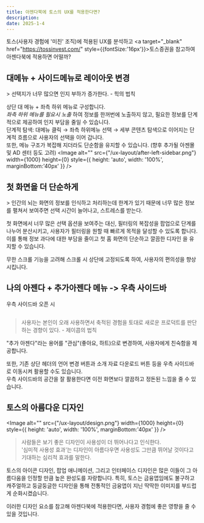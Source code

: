 ```yaml
---
title: 아젠다북에 토스의 UX를 적용한다면?
description: 
date: 2025-1-4
---
```


토스(사용자 경험에 '미친' 조직)에 적용된 UX를 분석하고 <a target="_blank" href="https://tossinvest.com/" style={{fontSize:'16px'}}>토스증권</a>을 참고하여 아젠다북에 적용하면 어떨까?

## 대메뉴 + 사이드메뉴로 레이아웃 변경

<BeforeAfter layout="vertical" beforeSrc="/ux-layout/before.png" afterSrc="/ux-layout/after-layout.gif" />
> 선택지가 너무 많으면 인지 부하가 증가한다. - 힉의 법칙

상단 대 메뉴 + 좌측 하위 메뉴로 구성합니다.  
_좌측 하위 메뉴를 필요시 노출_ 하여 정보를 한꺼번에 노출하지 않고, 필요한 정보를 단계적으로 제공하여 인지 부담을 줄일 수 있습니다.  
단계적 탐색: 대메뉴 클릭 → 좌측 하위메뉴 선택 → 세부 콘텐츠 탐색으로 이어지는 단계적 흐름으로 사용자의 선택을 이어 갑니다.  
또한, 메뉴 구조가 복잡해 지더라도 단순함을 유지할 수 있습니다. (향후 추가될 아젠몰 및 AD 센터 등도 고려)
<HoverPopover buttonText="좌측 사이드메뉴가 필요한 경우 (마우스 호버하세요)">
    <Image
        alt=""
        src={"/ux-layout/after-left-sidebar.png"}
        width={1000}
        height={0}
        style={{ height: 'auto', width: '100%', marginBottom:'40px' }}
    />
</HoverPopover>

## 첫 화면을 더 단순하게
<BeforeAfter layout="vertical" beforeSrc="/ux-layout/home-filter-before.png" afterSrc="/ux-layout/home-filter-after.png" />
> 인간의 뇌는 화면의 정보를 인식하고 처리하는데 한계가 있기 때문에 너무 많은 정보를 펼쳐서 보여주면 선택 시간이 늘어나고, 스트레스를 받는다.  

첫 화면에서 너무 많은 선택 옵션을 보여주는 대신, 필터링의 복잡성을 팝업으로 단계를 나누어 분산시키고, 사용자가 필터링을 원할 때 빠르게 목적을 달성할 수 있도록 합니다. 이를 통해 정보 과다에 대한 부담을 줄이고 첫 홈 화면의 단순하고 깔끔한 디자인 을 유지할 수 있습니다.  

무한 스크롤 기능을 고려해 스크롤 시 상단에 고정되도록 하여, 사용자의 편의성을 향상시킵니다. 

## 나의 아젠다 + 추가아젠다 메뉴 -> 우측 사이드바
<p className="text-center">우측 사이드바 오픈 시</p>
<Image
    alt=""
    src={"/ux-layout/after-sidebar-open.png"}
    width={1000}
    height={0}
    style={{ height: 'auto', width: '100%', marginBottom:'40px' }}
/>

> 사용자는 본인이 오래 사용하면서 축적된 경험을 토대로 새로운 프로덕트를 판단하는 경향이 있다. - 제이콥의 법칙  

"추가 아젠다"라는 용어를 "관심"(좋아요, 하트)으로 변경하여, 사용자에게 친숙함을 제공합니다.

또한, 기존 상단 헤더의 언어 변경 버튼과 소개 자료 다운로드 버튼 등을 우측 사이드바로 이동시켜 활용할 수도 있습니다.  
우측 사이드바의 공간을 잘 활용한다면 이전 화면보다 깔끔하고 정돈된 느낌을 줄 수 있습니다.

## 토스의 아름다운 디자인
<Image
    alt=""
    src={"/ux-layout/design.png"}
    width={1000}
    height={0}
    style={{ height: 'auto', width: '100%', marginBottom:'40px' }}
/>

> 사람들은 보기 좋은 디자인이 사용성이 더 뛰어나다고 인식한다.  
'심미적 사용성 효과'는 디자인이 아름다우면 사용성도 그만큼 뛰어날 것이다고 기대하는 심리적 효과를 말한다.  

토스의 아이콘 디자인, 팝업 애니메이션, 그리고 인터페이스 디자인은 많은 이들이 그 아름다움을 인정할 만큼 높은 완성도를 자랑합니다.
특히, 토스는 금융앱임에도 불구하고 캐주얼하고 둥글둥글한 디자인을 통해 전통적인 금융앱이 지닌 딱딱한 이미지를 부드럽게 순화시켰습니다.

이러한 디자인 요소를 참고해 아젠다북에 적용한다면, 사용자 경험에 좋은 영향을 줄 수 있을 것입니다.